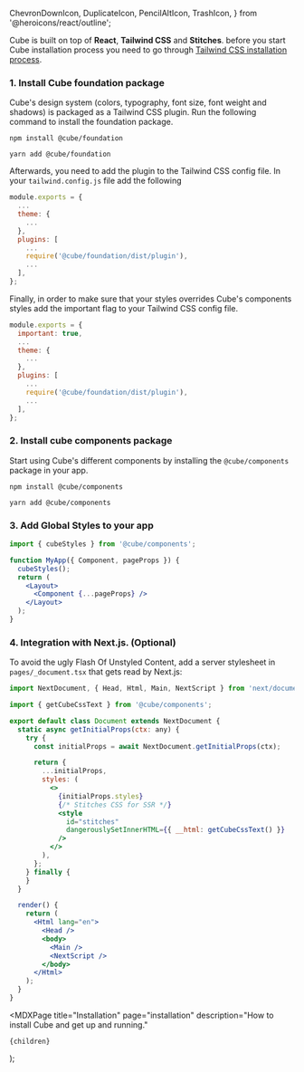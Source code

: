   ChevronDownIcon,
  DuplicateIcon,
  PencilAltIcon,
  TrashIcon,
} from '@heroicons/react/outline';



<Head>
  <title>Installation - Cube</title>
  <meta
    name="description"
    description="How to install Cube and get up and running."
  />
</Head>

Cube is built on top of **React**, **Tailwind CSS** and **Stitches**. before you start Cube installation process you need to go through [Tailwind CSS installation process](https://tailwindcss.com/docs/installation).

### 1. Install Cube foundation package

Cube's design system (colors, typography, font size, font weight and shadows) is packaged as a Tailwind CSS plugin. Run the following command to install the foundation package.

```
npm install @cube/foundation

yarn add @cube/foundation
```

Afterwards, you need to add the plugin to the Tailwind CSS config file. In your `tailwind.config.js` file add the following

```js /require('@cube/foundation/dist/plugin')/
module.exports = {
  ...
  theme: {
    ...
  },
  plugins: [
    ...
    require('@cube/foundation/dist/plugin'),
    ...
  ],
};
```

Finally, in order to make sure that your styles overrides Cube's components styles add the important flag to your Tailwind CSS config file.

```js /important: true/
module.exports = {
  important: true,
  ...
  theme: {
    ...
  },
  plugins: [
    ...
    require('@cube/foundation/dist/plugin'),
    ...
  ],
};
```

### 2. Install cube components package

Start using Cube's different components by installing the `@cube/components` package in your app.

```
npm install @cube/components

yarn add @cube/components
```

### 3. Add Global Styles to your app

```jsx /cubeStyles/
import { cubeStyles } from '@cube/components';

function MyApp({ Component, pageProps }) {
  cubeStyles();
  return (
    <Layout>
      <Component {...pageProps} />
    </Layout>
  );
}
```

### 4. Integration with Next.js. (Optional)

To avoid the ugly Flash Of Unstyled Content, add a server stylesheet in `pages/_document.tsx` that gets read by Next.js:

```jsx /getCubeCssText/
import NextDocument, { Head, Html, Main, NextScript } from 'next/document';

import { getCubeCssText } from '@cube/components';

export default class Document extends NextDocument {
  static async getInitialProps(ctx: any) {
    try {
      const initialProps = await NextDocument.getInitialProps(ctx);

      return {
        ...initialProps,
        styles: (
          <>
            {initialProps.styles}
            {/* Stitches CSS for SSR */}
            <style
              id="stitches"
              dangerouslySetInnerHTML={{ __html: getCubeCssText() }}
            />
          </>
        ),
      };
    } finally {
    }
  }

  render() {
    return (
      <Html lang="en">
        <Head />
        <body>
          <Main />
          <NextScript />
        </body>
      </Html>
    );
  }
}
```

  <MDXPage
    title="Installation"
    page="installation"
    description="How to install Cube and get up and running."
  >
    {children}
  </MDXPage>
);
